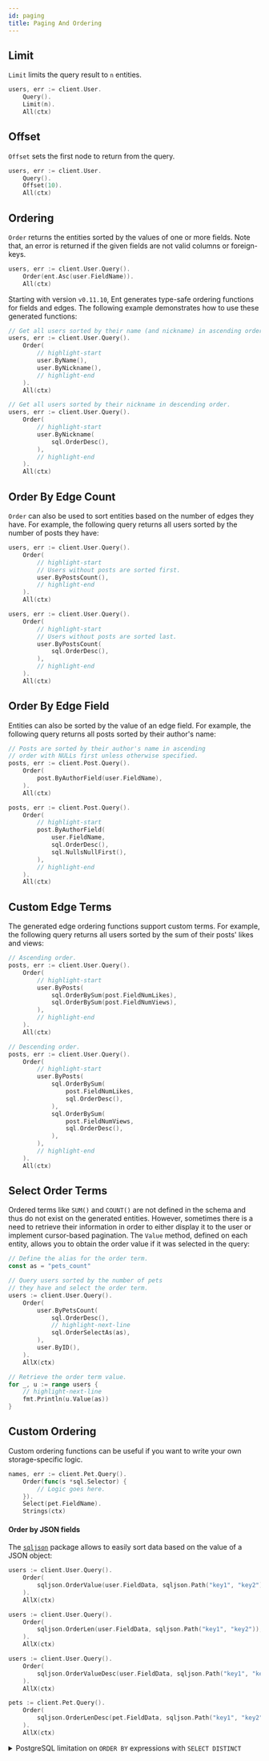 ```yaml
---
id: paging
title: Paging And Ordering
---
```



## Limit

`Limit` limits the query result to `n` entities.

```go
users, err := client.User.
	Query().
	Limit(n).
	All(ctx)
```


## Offset

`Offset` sets the first node to return from the query. 

```go
users, err := client.User.
	Query().
	Offset(10).
	All(ctx)
```

## Ordering

`Order` returns the entities sorted by the values of one or more fields. Note that, an error
is returned if the given fields are not valid columns or foreign-keys.

```go
users, err := client.User.Query().
	Order(ent.Asc(user.FieldName)).
	All(ctx)
```

Starting with version `v0.11.10`, Ent generates type-safe ordering functions for fields and edges. The following
example demonstrates how to use these generated functions:

```go
// Get all users sorted by their name (and nickname) in ascending order.
users, err := client.User.Query().
	Order(
		// highlight-start
		user.ByName(),
		user.ByNickname(),
		// highlight-end
	).
	All(ctx)

// Get all users sorted by their nickname in descending order.
users, err := client.User.Query().
	Order(
		// highlight-start
		user.ByNickname(
			sql.OrderDesc(),
		),
		// highlight-end
	).
	All(ctx)
```

## Order By Edge Count

`Order` can also be used to sort entities based on the number of edges they have. For example, the following query
returns all users sorted by the number of posts they have:

```go
users, err := client.User.Query().
	Order(
		// highlight-start
		// Users without posts are sorted first.
		user.ByPostsCount(),
		// highlight-end
	).
	All(ctx)

users, err := client.User.Query().
	Order(
		// highlight-start
		// Users without posts are sorted last.
		user.ByPostsCount(
			sql.OrderDesc(),
		),
		// highlight-end
	).
	All(ctx)
```

## Order By Edge Field

Entities can also be sorted by the value of an edge field. For example, the following query returns all posts sorted by
their author's name:

```go
// Posts are sorted by their author's name in ascending
// order with NULLs first unless otherwise specified.
posts, err := client.Post.Query().
	Order(
		post.ByAuthorField(user.FieldName),
	).
	All(ctx)

posts, err := client.Post.Query().
	Order(
		// highlight-start
		post.ByAuthorField(
			user.FieldName,
			sql.OrderDesc(),
			sql.NullsNullFirst(),
		),
		// highlight-end
	).
	All(ctx)
```

## Custom Edge Terms

The generated edge ordering functions support custom terms. For example, the following query returns all users sorted
by the sum of their posts' likes and views:

```go
// Ascending order.
posts, err := client.User.Query().
	Order(
		// highlight-start
		user.ByPosts(
			sql.OrderBySum(post.FieldNumLikes),
			sql.OrderBySum(post.FieldNumViews),
		),
		// highlight-end
	).
	All(ctx)

// Descending order.
posts, err := client.User.Query().
	Order(
		// highlight-start
		user.ByPosts(
			sql.OrderBySum(
				post.FieldNumLikes,
				sql.OrderDesc(),
			),
			sql.OrderBySum(
				post.FieldNumViews,
				sql.OrderDesc(),
			),
		),
		// highlight-end
	).
	All(ctx)
```

## Select Order Terms

Ordered terms like `SUM()` and `COUNT()` are not defined in the schema and thus do not exist on the generated entities.
However, sometimes there is a need to retrieve their information in order to either display it to the user or implement
cursor-based pagination. The `Value` method, defined on each entity, allows you to obtain the order value if it was
selected in the query:

```go
// Define the alias for the order term.
const as = "pets_count"

// Query users sorted by the number of pets
// they have and select the order term.
users := client.User.Query().
	Order(
		user.ByPetsCount(
			sql.OrderDesc(),
			// highlight-next-line
			sql.OrderSelectAs(as),
		),
		user.ByID(),
	).
	AllX(ctx)

// Retrieve the order term value.
for _, u := range users {
	// highlight-next-line
	fmt.Println(u.Value(as))
}
```

## Custom Ordering

Custom ordering functions can be useful if you want to write your own storage-specific logic.

```go
names, err := client.Pet.Query().
	Order(func(s *sql.Selector) {
		// Logic goes here.
	}).
	Select(pet.FieldName).
	Strings(ctx)
```

#### Order by JSON fields

The [`sqljson`](https://pkg.go.dev/entgo.io/ent/dialect/sql/sqljson) package allows to easily sort data based on the
value of a JSON object:

<Tabs>
<TabItem value="value" label="By Value" default>

```go {3}
users := client.User.Query().
    Order(
        sqljson.OrderValue(user.FieldData, sqljson.Path("key1", "key2")),
    ).
    AllX(ctx)
```

</TabItem>
<TabItem value="length" label="By Length">

```go {3}
users := client.User.Query().
    Order(
        sqljson.OrderLen(user.FieldData, sqljson.Path("key1", "key2")),
    ).
    AllX(ctx)
```

</TabItem>
<TabItem value="desc" label="Descending">

```go {3,9}
users := client.User.Query().
    Order(
        sqljson.OrderValueDesc(user.FieldData, sqljson.Path("key1", "key2")),
    ).
    AllX(ctx)

pets := client.Pet.Query().
    Order(
        sqljson.OrderLenDesc(pet.FieldData, sqljson.Path("key1", "key2")),
    ).
    AllX(ctx)
```

</TabItem>
</Tabs>

<details>
<summary>PostgreSQL limitation on <code>ORDER BY</code> expressions with <code>SELECT DISTINCT</code></summary>
<div>

PostgreSQL does not support `ORDER BY` expressions with `SELECT DISTINCT`. Thus, the `Unique` modifier should be set
to `false`. However, keep in mind that this may result in duplicate results when performing graph traversals.

```diff
users := client.User.Query().
    Order(
        sqljson.OrderValue(user.FieldData, sqljson.Path("key1", "key2")),
    ).
+   Unique(false).
    AllX(ctx)
```

</div>
</details>